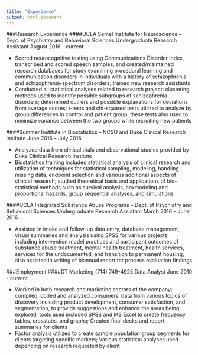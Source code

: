 ```yaml
---
title: "Experience"
output: html_document
---
```


###Research Experience
####UCLA Semel Institute for Neuroscience – Dept. of Psychiatry and Behavioral Sciences
Undergraduate Research Assistant August 2016 - current

- Scored neurocognitive testing using Communications Disorder Index, transcribed and scored speech samples,
and created/maintained research databases for study examining procedural learning and communication
disorders in individuals with a history of schizophrenia and schizophrenia-spectrum disorders; trained new
research assistants
- Conducted all statistical analyses related to research project; clustering methods used to identify possible
subgroups of schizophrenia disorders; determined outliers and possible explanations for deviations from
average scores; t-tests and chi-squared tests utilized to analyze by group differences in control and patient
group, these tests also used to minimize variance between the two groups while recruiting new patients

####Summer Institute in Biostatistics – NCSU and Duke Clinical Research Institute June 2016 – July 2016

- Analyzed data from clinical trials and observational studies provided by Duke Clinical Research Institute
- Biostatistics training included statistical analysis of clinical research and utilization of techniques for statistical
sampling, modeling, handling missing data, endpoint selection and various additional aspects of clinical
research; studied theoretical basis and applications of bio-statistical methods such as survival analysis, coxmodeling and proportional hazards, group sequential analyses, and simulations

####UCLA Integrated Substance Abuse Programs – Dept. of Psychiatry and Behavioral Sciences
Undergraduate Research Assistant March 2016 – June 2016

- Assisted in intake and follow-up data entry, database management, visual summaries and analysis using SPSS
for various projects, including intervention model practices and participant outcomes of substance abuse
treatment, mental health treatment, health services, services for the undocumented, and transition to
permanent housing; also assisted in writing of biannual report for process evaluation findings

###Employment
####DT Marketing (714) 749-4925
Data Analyst June 2010 - current

- Worked in both research and marketing sectors of the company; compiled, coded and analyzed consumers’
data from various topics of discovery including product development, consumer satisfaction, and
segmentation, to provide suggestions and enhance the areas being explored; tools used included SPSS and MS
Excel to create frequency tables, crosstabs, and graphs; Created final decks and report summaries for clients
- Factor analysis utilized to create sample population group segments for clients targeting specific markets;
Various statistical analyses used depending on research requested by client
